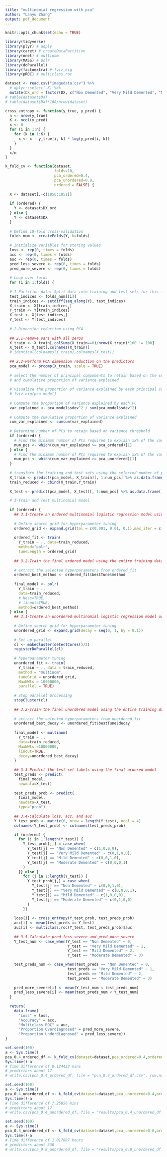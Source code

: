 ```yaml
---
title: "multinomial regression with pca"
author: "Lanyu Zhang"
output: pdf_document
---
```


```r
knitr::opts_chunk$set(echo = TRUE)
```

```r
library(tidyverse)
library(plyr) # adply
library(caret) # createDataPartition
library(nnet) # multinom
library(MASS) # polr
library(doParallel)
library(factoextra) # fviz_eig
library(pROC) # multiclass.roc
```

```r
dataset <- read.csv("imagedata.csv") %>% 
  # dplyr::select(-X) %>%
  mutate(DX_ord = factor(DX, c("Non Demented", "Very Mild Demented", "Mild Demented", "Moderate Demented")))
# table(dataset$DX)
# table(dataset$DX)*100/nrow(dataset)
```

```r
cross_entropy <- function(y_true, y_pred) {
  n <- nrow(y_true)
  K <- ncol(y_pred)
  x <- 0
  for (i in 1:n) {
    for (k in 1:K) {
      x <- x - y_true[i, k] * log(y_pred[i, k])
    }
  }
  x/n
}

k_fold_cv <- function(dataset, 
                      folds=10, 
                      pca_ordered=0.4, 
                      pca_unordered=0.8,
                      ordered = FALSE) {
  
  X <- dataset[,-c(1850:1851)]
  
  if (ordered) {
    Y <- dataset$DX_ord
  } else {
    Y <- dataset$DX
  }
  
  # Define 10-fold cross-validation
  folds_num <- createFolds(Y, k=folds)
  
  # Initialize variables for storing values
  loss <- rep(0, times = folds)
  acc <- rep(0, times = folds)
  auc <- rep(0, times = folds)
  pred_less_severe <- rep(0, times = folds)
  pred_more_severe <- rep(0, times = folds)
  
  # Loop over folds
  for (i in 1:folds) {
  
  # 1-Partition data: Split data into training and test sets for this fold
  test_indices <- folds_num[[i]]
  train_indices <- setdiff(seq_along(Y), test_indices)
  X_train <- X[train_indices,]
  Y_train <- Y[train_indices]
  X_test <- X[test_indices,]
  Y_test <- Y[test_indices]
  
  # 2-Dimension reduction using PCA
  
  ## 2.1-remove vars with all zeros
  X_train <- X_train[,colSums(X_train==0)/nrow(X_train)*100 != 100]
  X_test <- X_test[,colnames(X_train)]
  # identical(colnames(X_train),colnames(X_test))
  
  ## 2.2-Perform PCA dimension reduction on the predictors
  pca_model <- prcomp(X_train, scale = TRUE)
  
  # select the number of principal components to retain based on the scree plot 
  # and cumulative proportion of variance explained
  
  # visualize the proportion of variance explained by each principal component
  # fviz_eig(pca_model)
  
  # Compute the proportion of variance explained by each PC
  var_explained <- pca_model$sdev^2 / sum(pca_model$sdev^2)
  
  # Compute the cumulative proportion of variance explained
  cum_var_explained <- cumsum(var_explained)
  
  # Determine number of PCs to retain based on variance threshold
  if (ordered) {
    # Find the minimum number of PCs required to explain xx% of the variance
    num_pcs <- which(cum_var_explained >= pca_ordered)[1]
  } else {
    # Find the minimum number of PCs required to explain xx% of the variance
    num_pcs <- which(cum_var_explained >= pca_unordered)[1]
  }
  
  # transform the training and test sets using the selected number of principal components
  X_train <- predict(pca_model, X_train)[, 1:num_pcs] %>% as.data.frame()
  train_reduced <- cbind(X_train,Y_train)
  
  X_test <- predict(pca_model, X_test)[, 1:num_pcs] %>% as.data.frame()

  # 3-Train and Test multinomial model
  
  if (ordered) {
    ## 3.1-Create an ordered multinomial logistic regression model using MASS::polr
    
    # Define search grid for hyperparameter tuning
    ordered_grid <- expand.grid(tol = c(0.001, 0.01, 0.1),max_iter = c(50, 100, 200))
    
    ordered_fit <- train(
      Y_train ~ ., data=train_reduced,
      method="polr",
      tuneLength = ordered_grid)
    
    ## 3.2-Train the final ordered model using the entire training dataset with the selected hyperparameters
    
    # extract the selected hyperparameters from ordered_fit
    ordered_best_method <- ordered_fit$bestTune$method
    
    final_model <- polr(
      Y_train ~ .,
      data=train_reduced,
      # Hess=TRUE,
      # linout=TRUE,
      method=ordered_best_method)
  } else {
    ## 3.1-Create an unordered multinomial logistic regression model using nnet::multinom
    
    # Define search grid for hyperparameter tuning
    unordered_grid <- expand.grid(decay = seq(0, 1, by = 0.1))
    
    # Set up parallel
    cl <- makeCluster(detectCores()/2)
    registerDoParallel(cl)
    
    # hyperparameter tuning
    unordered_fit <- train(
      Y_train ~ ., data = train_reduced,
      method = "multinom",
      tuneGrid = unordered_grid,
      MaxNWts = 10000000,
      parallel = TRUE)
    
    # Stop parallel processing
    stopCluster(cl)
    
    ## 3.2-Train the final unordered model using the entire training dataset with the selected hyperparameters
    
    # extract the selected hyperparameters from unordered_fit
    unordered_best_decay <- unordered_fit$bestTune$decay
    
    final_model <- multinom(
      Y_train ~ .,
      data=train_reduced,
      MaxNWts =10000000,
      linout=TRUE,
      decay=unordered_best_decay)
    }
  
    ## 3.3-Predict the test set labels using the final ordered model
    test_preds <- predict(
      final_model,
      newdata=X_test)
    
    test_preds_prob <- predict(
      final_model,
      newdata=X_test,
      type="prob")
  
    ## 3.4-Calculate loss, acc, and auc
    Y_test_prob <- matrix(0, nrow = length(Y_test), ncol = 4)
    colnames(Y_test_prob) <- colnames(test_preds_prob)

    if (ordered) {
      for (j in 1:length(Y_test)) {
        Y_test_prob[j,] = case_when(
          Y_test[j] == "Non Demented" ~ c(1,0,0,0),
          Y_test[j] == "Very Mild Demented" ~ c(0,1,0,0),
          Y_test[j] == "Mild Demented" ~ c(0,0,1,0),
          Y_test[j] == "Moderate Demented" ~ c(0,0,0,1)
        )
      }} else {
        for (j in 1:length(Y_test)) {
          Y_test_prob[j,] = case_when(
            Y_test[j] == "Non Demented" ~ c(0,0,1,0),
            Y_test[j] == "Very Mild Demented" ~ c(0,0,0,1),
            Y_test[j] == "Mild Demented" ~ c(1,0,0,0),
            Y_test[j] == "Moderate Demented" ~ c(0,1,0,0)
          )
        }}
    
    loss[i] <- cross_entropy(Y_test_prob, test_preds_prob)
    acc[i] <- mean(test_preds == Y_test)
    auc[i] <- multiclass.roc(Y_test, test_preds_prob)$auc
    
    ## 3.5-Calculate pred_less_severe and pred_more_severe
    Y_test_num <- case_when(Y_test == "Non Demented" ~ 0,
                            Y_test == "Very Mild Demented" ~ 1,
                            Y_test == "Mild Demented" ~ 2,
                            Y_test == "Moderate Demented" ~ 3)

    test_preds_num <- case_when(test_preds == "Non Demented" ~ 0,
                            test_preds == "Very Mild Demented" ~ 1,
                            test_preds == "Mild Demented" ~ 2,
                            test_preds == "Moderate Demented" ~ 3)
    
    pred_more_severe[i] <- mean(Y_test_num < test_preds_num)
    pred_less_severe[i] <- mean(test_preds_num < Y_test_num)
  }
  
  return(
    data.frame(
      "Loss" = loss,
      "Accuracy" = acc,
      "Multiclass ROC" = auc,
      "Proportion Overdiagnosed" = pred_more_severe,
      "Proportion Underdiagnosed" = pred_less_severe))
}
```

```r
set.seed(100)
a <- Sys.time()
pca_0.4_ordered_df <- k_fold_cv(dataset=dataset,pca_ordered=0.4,ordered = TRUE)
Sys.time()-a
# Time difference of 8.124432 mins
# predictors about 17
# write.csv(pca_0.4_ordered_df, file = "pca_0.4_ordered_df.csv", row.names = FALSE)
```

```r
set.seed(100)
a <- Sys.time()
pca_0.4_unordered_df <- k_fold_cv(dataset=dataset,pca_unordered=0.4,ordered = FALSE)
Sys.time()-a
# Time difference of 7.25056 mins
# predictors about 17
# write.csv(pca_0.4_unordered_df, file = "results/pca_0.4_unordered_df.csv", row.names = FALSE)
```

```r
set.seed(100)
a <- Sys.time()
pca_0.8_unordered_df <- k_fold_cv(dataset=dataset,pca_unordered=0.8,ordered = FALSE)
Sys.time()-a
# Time difference of 1.017887 hours
# predictors about 330
# write.csv(pca_0.8_unordered_df, file = "results/pca_0.8_unordered_df.csv", row.names = FALSE)
```

